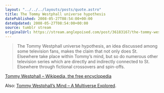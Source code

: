 ```yaml
---
layout: "../../../layouts/posts/quote.astro"
title: The Tommy Westphall universe hypothesis
datePublished: 2008-05-27T08:54:00+00:00
dateUpdated: 2008-05-27T08:54:00+00:00
source: tumblr stream
originalUrl: https://stream.anglepoised.com/post/36183167/the-tommy-westphall-universe-hypothesis-an-idea
---
```


> The Tommy Westphall universe hypothesis, an idea discussed among some television fans, makes the claim that not only does St. Elsewhere take place within Tommy&rsquo;s mind, but so do numerous other television series which are directly and indirectly connected to St. Elsewhere through fictional crossovers and spin-offs.

<a href="http://en.wikipedia.org/wiki/Tommy_Westphall">
  Tommy Westphall &#8211; Wikipedia, the free encyclopedia
</a>

Also: <a href="http://home.vicnet.net.au/~kwgow/crossovers.html">Tommy Westphall&rsquo;s Mind &#8211; A Multiverse Explored</a>.
